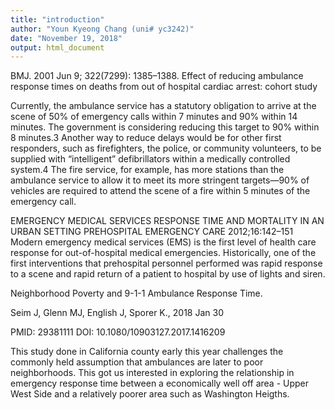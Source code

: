 ```yaml
---
title: "introduction"
author: "Youn Kyeong Chang (uni# yc3242)"
date: "November 19, 2018"
output: html_document
---
```

BMJ. 2001 Jun 9; 322(7299): 1385–1388.
Effect of reducing ambulance response times on deaths from out of hospital cardiac arrest: cohort study

Currently, the ambulance service has a statutory obligation to arrive at the scene of 50% of emergency calls within 7 minutes and 90% within 14 minutes. The government is considering reducing this target to 90% within 8 minutes.3 Another way to reduce delays would be for other first responders, such as firefighters, the police, or community volunteers, to be supplied with “intelligent” defibrillators within a medically controlled system.4 The fire service, for example, has more stations than the ambulance service to allow it to meet its more stringent targets—90% of vehicles are required to attend the scene of a fire within 5 minutes of the emergency call.

EMERGENCY MEDICAL SERVICES RESPONSE TIME AND MORTALITY IN AN URBAN SETTING
PREHOSPITAL EMERGENCY CARE 2012;16:142–151
Modern emergency medical services (EMS) is the
first level of health care response for out-of-hospital
medical emergencies. Historically, one of the first
interventions that prehospital personnel performed
was rapid response to a scene and rapid return of
a patient to hospital by use of lights and siren.


Neighborhood Poverty and 9-1-1 Ambulance Response Time.

Seim J, Glenn MJ, English J, Sporer K., 2018 Jan 30

PMID: 29381111 DOI: 10.1080/10903127.2017.1416209

This study done in California county early this year challenges the commonly held assumption that ambulances are later to poor neighborhoods. This got us interested in exploring the relationship in emergency response time between a economically well off area - Upper West Side and a relatively poorer area such as Washington Heigths. 
